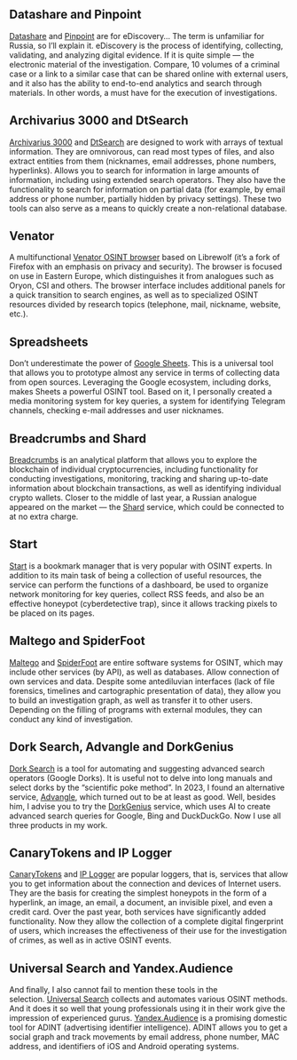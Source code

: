## Datashare and Pinpoint

[Datashare](https://datashare.icij.org/) and [Pinpoint](https://journaliststudio.google.com/pinpoint/) are for eDiscovery… The term is unfamiliar for Russia, so I’ll explain it. eDiscovery is the process of identifying, collecting, validating, and analyzing digital evidence. If it is quite simple — the electronic material of the investigation. Compare, 10 volumes of a criminal case or a link to a similar case that can be shared online with external users, and it also has the ability to end-to-end analytics and search through materials. In other words, a must have for the execution of investigations.

## Archivarius 3000 and DtSearch

[Archivarius 3000](http://www.likasoft.com/ru/document-search/) and [DtSearch](https://www.dtsearch.com/) are designed to work with arrays of textual information. They are omnivorous, can read most types of files, and also extract entities from them (nicknames, email addresses, phone numbers, hyperlinks). Allows you to search for information in large amounts of information, including using extended search operators. They also have the functionality to search for information on partial data (for example, by email address or phone number, partially hidden by privacy settings). These two tools can also serve as a means to quickly create a non-relational database.

## Venator

A multifunctional [Venator OSINT browser](https://t.me/venatorbrowser) based on Librewolf (it’s a fork of Firefox with an emphasis on privacy and security). The browser is focused on use in Eastern Europe, which distinguishes it from analogues such as Oryon, CSI and others. The browser interface includes additional panels for a quick transition to search engines, as well as to specialized OSINT resources divided by research topics (telephone, mail, nickname, website, etc.).

## Spreadsheets

Don’t underestimate the power of [Google Sheets](https://docs.google.com/spreadsheets/). This is a universal tool that allows you to prototype almost any service in terms of collecting data from open sources. Leveraging the Google ecosystem, including dorks, makes Sheets a powerful OSINT tool. Based on it, I personally created a media monitoring system for key queries, a system for identifying Telegram channels, checking e-mail addresses and user nicknames.

## Breadcrumbs and Shard

[Breadcrumbs](https://www.breadcrumbs.app/) is an analytical platform that allows you to explore the blockchain of individual cryptocurrencies, including functionality for conducting investigations, monitoring, tracking and sharing up-to-date information about blockchain transactions, as well as identifying individual crypto wallets. Closer to the middle of last year, a Russian analogue appeared on the market — the [Shard](https://shard.ru/) service, which could be connected to at no extra charge.

## Start

[Start](https://start.me/) is a bookmark manager that is very popular with OSINT experts. In addition to its main task of being a collection of useful resources, the service can perform the functions of a dashboard, be used to organize network monitoring for key queries, collect RSS feeds, and also be an effective honeypot (cyberdetective trap), since it allows tracking pixels to be placed on its pages.

## Maltego and SpiderFoot

[Maltego](https://www.maltego.com/) and [SpiderFoot](https://www.spiderfoot.net/) are entire software systems for OSINT, which may include other services (by API), as well as databases. Allow connection of own services and data. Despite some antediluvian interfaces (lack of file forensics, timelines and cartographic presentation of data), they allow you to build an investigation graph, as well as transfer it to other users. Depending on the filling of programs with external modules, they can conduct any kind of investigation.

## Dork Search, Advangle and DorkGenius

[Dork Search](https://dorksearch.com/) is a tool for automating and suggesting advanced search operators (Google Dorks). It is useful not to delve into long manuals and select dorks by the “scientific poke method”. In 2023, I found an alternative service, [Advangle](http://advangle.com/), which turned out to be at least as good. Well, besides him, I advise you to try the [DorkGenius](https://dorkgenius.com/) service, which uses AI to create advanced search queries for Google, Bing and DuckDuckGo. Now I use all three products in my work.

## CanaryTokens and IP Logger

[CanaryTokens](https://canarytokens.org/) and [IP Logger](https://iplogger.org/) are popular loggers, that is, services that allow you to get information about the connection and devices of Internet users. They are the basis for creating the simplest honeypots in the form of a hyperlink, an image, an email, a document, an invisible pixel, and even a credit card. Over the past year, both services have significantly added functionality. Now they allow the collection of a complete digital fingerprint of users, which increases the effectiveness of their use for the investigation of crimes, as well as in active OSINT events.

## Universal Search and Yandex.Audience

And finally, I also cannot fail to mention these tools in the selection. [Universal Search](https://t.me/UniversalSearchRobot) collects and automates various OSINT methods. And it does it so well that young professionals using it in their work give the impression of experienced gurus. [Yandex.Audience](https://audience.yandex.ru/) is a promising domestic tool for ADINT (advertising identifier intelligence). ADINT allows you to get a social graph and track movements by email address, phone number, MAC address, and identifiers of iOS and Android operating systems.

